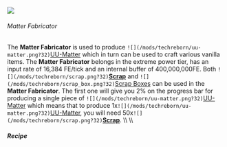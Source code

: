  ![](/mods/techreborn/matter_fabricator.png)


###### Matter Fabricator

The **Matter Fabricator** is used to produce
`![](/mods/techreborn/uu-matter.png?32)`[UU-Matter](items:uu-matter "wikilink")
which in turn can be used to craft various vanilla items. The **Matter
Fabricator** belongs in the extreme power tier, has an input rate of
16,384 FE/tick and an internal buffer of 400,000,000FE. Both
`![](/mods/techreborn/scrap.png?32)`**[Scrap](items:part:scrap "wikilink")**
and `![](/mods/techreborn/scrap_box.png?32)`[Scrap
Boxes](items:scrap_box "wikilink") can be used in the **Matter
Fabricator**. The first one will give you 2% on the progress bar for
producing a single piece of
`![](/mods/techreborn/uu-matter.png?32)`[UU-Matter](items:uu-matter "wikilink")
which means that to produce
1x`![](/mods/techreborn/uu-matter.png?32)`[UU-Matter](items:uu-matter "wikilink"),
you will need
50x`![](/mods/techreborn/scrap.png?32)`**[Scrap](items:part:scrap "wikilink")**.
\\\\ \\\\

##### Recipe

<Recipe recipe=" input techreborn:energy_flow_circuit
techreborn:extractor techreborn:energy_flow_circuit input
techreborn:highly_advanced_machine_block
techreborn:lapotronic_energy_orb
techreborn:highly_advanced_machine_block input
techreborn:energy_flow_circuit techreborn:extractor
techreborn:energy_flow_circuit output techreborn:matter_fabricator
"/>

